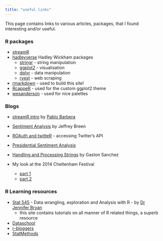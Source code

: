 ```yaml
---
title: "useful links"
---
```


This page contains links to various articles, packages, that I found interesting and/or useful.

### R packages

* [streamR](https://github.com/pablobarbera/streamR)
* [hadleyverse](http://adolfoalvarez.cl/the-hitchhikers-guide-to-the-hadleyverse/) Hadley Wickham packages
    - [stringr](https://github.com/hadley/stringr) - string manipulation
    - [ggplot2](https://github.com/hadley/ggplot2) - visualisation
    - [dplyr](https://github.com/hadley/dplyr) - data manipulation
    - [rvest](https://github.com/hadley/rvest) - web scraping
* [rmarkdown](http://rmarkdown.rstudio.com/) - used to build this site!
* [RcappeR](https://github.com/durtal/RcappeR) - used for the custom ggplot2 theme
* [wesanderson](https://github.com/karthik/wesanderson) - used for nice palettes

### Blogs

* [streamR intro](http://pablobarbera.com/blog/archives/1.html) by [Pablo Barbera](https://twitter.com/p_barbera)
* [Sentiment Analysis](https://jeffreybreen.wordpress.com/2011/07/04/twitter-text-mining-r-slides/) by Jeffrey Breen
* [ROAuth and twitteR](http://davetang.org/muse/2013/04/06/using-the-r_twitter-package/) - accessing Twitter's API
* [Presidential Sentiment Analysis](http://nerdsrule.co/2012/10/08/presidential-candidate-sentiment-analysis/)
* [Handling and Processing Strings](https://gastonsanchez.wordpress.com/2013/09/22/handling-and-processing-strings-in-r/) by Gaston Sanchez

* My look at the 2014 Cheltenham Festival
    - [part 1](https://protractedcontemplation.wordpress.com/2014/05/01/cheltenham-festival-twitter-crowd-part-one-2/)
    - [part 2](https://protractedcontemplation.wordpress.com/2014/05/02/cheltenham-festival-twitter-crowd-part-two/)

### R Learning resources

* [Stat 545](http://stat545-ubc.github.io/) - Data wrangling, exploration and Analysis with R - by [Dr Jennifer Bryan](https://twitter.com/JennyBryan)
    - this site contains tutorials on all manner of R related things, a superb resource
* [Dataschool](http://www.dataschool.io/)
* [r-bloggers](http://www.r-bloggers.com/)
* [StatMethods](http://www.statmethods.net/index.html)
